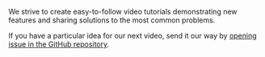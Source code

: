 We strive to create easy-to-follow video tutorials demonstrating new features and sharing solutions to the most common problems.

If you have a particular idea for our next video, send it our way by [opening issue in the GitHub repository](https://github.com/VolkovLabs/volkovlabs.io/issues).
